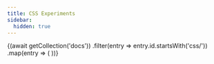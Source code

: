 ```yaml
---
title: CSS Experiments
sidebar:
  hidden: true
---
```


<CardGrid>
  {(await getCollection('docs'))
    .filter(entry => entry.id.startsWith('css/'))
    .map(entry => (
      <LinkCard 
        title={entry.data.title}
        href={`/${entry.id}/`}
        description={entry.data.description}
        icon="code-block"
      />
    ))}
</CardGrid>